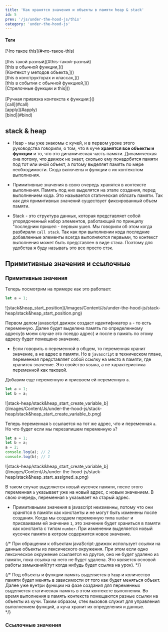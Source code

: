 ```yaml
---
title: 'Как хранятся значения и объекты в памяти heap & stack'
id: 5
prev: '/js/under-the-hood-js/this'
category: 'under-the-hood-js'
---
```


<div className = 'mdHead'>

#### Теги
<div className = 'tag_js'> [Что такое this](#что-такое-this) </div><br/>
<div className = 'tag_js'> [this такой разный](#this-такой-разный) </div>
<div className = 'mini_tag_js'> [this в обычной функции,]() </div>
<div className = 'mini_tag_js'> [Контекст у методов объекта,]() </div>
<div className = 'mini_tag_js'> [this в конструкторах и классах,]() </div>
<div className = 'mini_tag_js'> [this в событии с обычной функцией,]() </div>
<div className = 'mini_tag_js'> [Стрелочные функции и this]() </div> <br/>
<div className = 'tag_js'> [Ручная привязка контекста к функции:]() </div>
<div className = 'mini_tag_js'> [call](#call) </div>
<div className = 'mini_tag_js'> [apply](#apply) </div>
<div className = 'mini_tag_js'> [bind](#bind) </div>

</div>

## stack & heap

* Heap - мы уже знакомы с кучей, и в первом уроке этого руководства говорили, о том, что в куче <b>хранятся все объекты и функции</b> и то, что это динамическая часть памяти. 
Динамическая она потому, что движок не знает, сколько ему понадобится памяти под тот или иной объект, а потому выделяет память по мере необходимости. Сюда включены и функции с их контекстом выполнения.

* Примитивные значения в свою очередь хранятся в контексте выполнения. Память под них выделятся на этапе создания, перед выполнением кода. Это называется статическая облсать памяти. Так как для примитивных значений существует фиксированный объем памяти.

* Stack - это структура данных, которая представляет собой упорядоченный набор элементов, работающий по принципу "последним пришел - первым ушел.
Мы говорили об этом когда разбирали `call stack`. Так как при выполнении кода последние добавленные элементы всегда выполняются первыми, то контекст выполнения может быть представлен в виде стэка. Поэтому для удобства я буду называть это все просто стэк.


## Примитивные значения и ссылочные

### Примитивные значения
Теперь посмотрим на примере как это работает:
```javascript
let a = 1;
```

<div className='container-img'> <span className="img"> ![stack&heap_start_position](/images/Content/Js/under-the-hood-js/stack-heap/stack&heap_start_position.png) </span></div>

Первом делом javascript движок создаст идентификатор `a` - то есть переменную. Далее будет выделена память по определенному адресу(в моем случае это псевдо адрес) и после в память по этому адресу будет помещено значение.

* Если говорить о переменной в общем, то переменная хранит значение, а не адрес в памяти. Но в `javascript` в техническом плане, переменная представляет собой ссылку на место в памяти, где хранится значение.  Это свойство языка, а не характеристика переменной как таковой.

Добавим еще переменную и присвоем ей переменную `a`.
```javascript
let a = 1;
let b = a;
```

<div className='container-img'> <span className="img"> ![stack-heap/stack&heap_start_create_variable_b](/images/Content/Js/under-the-hood-js/stack-heap/stack&heap_start_create_variable_b.png) </span></div>

Теперь переменная `b` ссылается на тот же адрес, что и переменная `a`. Но что будет если мы перезапишем переменную `a`?
```javascript
let a = 1;
let b = a;
a = 2;
console.log(a); // 2
console.log(b); // 1
```

<div className='container-img'> <span className="img"> ![stack-heap/stack&heap_start_create_variable_b](/images/Content/Js/under-the-hood-js/stack-heap/stack&heap_start_assigned_a.png) </span></div>

В таком случае выделяется новый кусочек памяти, после этого переменная `a` указывает уже на новый адрес, с новым значением. В свою очередь, переменная `b` указывает на старый адрес.

* Примитивными значения в javascript неизменны, потому что они хранятся в памяти как константы и не могут быть изменены после создания. Когда мы создаем переменную типа `number` и присваиваем ей значение `1`, это значение будет храниться в памяти как константа с типом `number`. При изменении выделяется новый кусочек памяти в котром содержится новое значение.

{/* При обращении к объектам javaScript-движок использует ссылки на данные объекты из лексического окружения.
При этом если одно лексическое окружение ссылается на другое, оно не будет удалено из памяти, пока ссылка на него не будет удалена. Это является основой работы замыканий(тут когда нибудь будет ссылка на урок). */}


{/* 
Под объекты и функции память выделяется в `heap` и количество памяти будет менять в зависимости от того как будет меняться объект. Далее уже вунтри функции на фазе создания для переменных выделяется статическая память в этом контексте выполнения. Во время выполнения в память контекста помещаются разные ссылки на объекты из кучи.
Таким образом, стек вызовов служит для управления выполнением функций, а куча хранит их определения и данные. <br/> */}

### Ссылочные значения